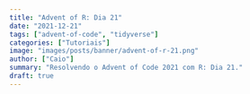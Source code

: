```yaml
---
title: "Advent of R: Dia 21"
date: "2021-12-21"
tags: ["advent-of-code", "tidyverse"]
categories: ["Tutoriais"]
image: "images/posts/banner/advent-of-r-21.png"
author: ["Caio"]
summary: "Resolvendo o Advent of Code 2021 com R: Dia 21."
draft: true
---
```

